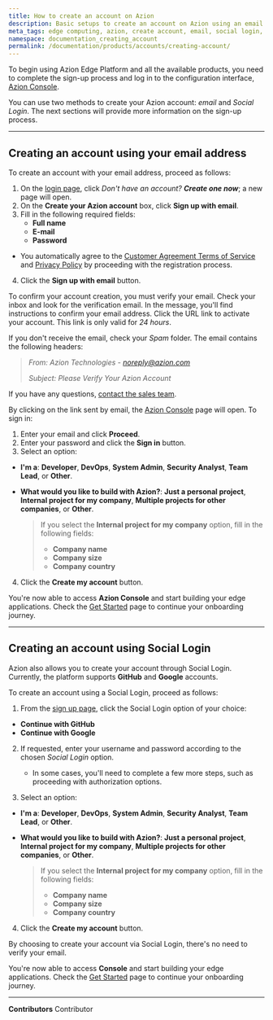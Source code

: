 ```yaml
---
title: How to create an account on Azion
description: Basic setups to create an account on Azion using an email address and through Social Login.
meta_tags: edge computing, azion, create account, email, social login, sign up
namespace: documentation_creating_account
permalink: /documentation/products/accounts/creating-account/
---
```


To begin using Azion Edge Platform and all the available products, you need to complete the sign-up process and log in to the configuration interface, [Azion Console](https://console.azion.com/).

You can use two methods to create your Azion account: *email* and *Social Login*. The next sections will provide more information on the sign-up process.

---

## Creating an account using your email address

To create an account with your email address, proceed as follows:

1. On the [login page](https://sso.azion.com/login), click *Don't have an account? **Create one now***; a new page will open.
2. On the **Create your Azion account** box, click **Sign up with email**.
3. Fill in the following required fields:
    - **Full name**
    - **E-mail**
    - **Password**

- You automatically agree to the [Customer Agreement Terms of Service](/en/documentation/agreements/customer-agreement/) and [Privacy Policy](/en/documentation/agreements/privacy-policy/) by proceeding with the registration process.

4. Click the **Sign up with email** button.

To confirm your account creation, you must verify your email. Check your inbox and look for the verification email.
In the message, you'll find instructions to confirm your email address. Click the URL link to activate your account. This link is only valid for *24 hours*.

If you don't receive the email, check your *Spam* folder. The email contains the following headers:

> *From: Azion Technologies - noreply@azion.com*
>
> *Subject: Please Verify Your Azion Account*

If you have any questions, [contact the sales team](https://www.azion.com/en/contact-sales/).

By clicking on the link sent by email, the [Azion Console](https://console.azion.com/) page will open. To sign in:

1. Enter your email and click **Proceed**.
2. Enter your password and click the **Sign in** button. 
3. Select an option:
- **I'm a**: **Developer**, **DevOps**, **System Admin**, **Security Analyst**, **Team Lead**, or **Other**.
- **What would you like to build with Azion?**: **Just a personal project**, **Internal project for my company**, **Multiple projects for other companies**, or **Other**.

    > If you select the **Internal project for my company** option, fill in the following fields:
    > - **Company name**
    > - **Company size**
    > - **Company country**

4. Click the **Create my account** button.

You're now able to access **Azion Console** and start building your edge applications. Check the [Get Started](/en/documentation/products/getting-started/) page to continue your onboarding journey.

---

## Creating an account using Social Login

Azion also allows you to create your account through Social Login. Currently, the platform supports **GitHub** and **Google** accounts.

To create an account using a Social Login, proceed as follows:

1. From the [sign up page](https://console.azion.com/signup), click the Social Login option of your choice:

- **Continue with GitHub**
- **Continue with Google**

2. If requested, enter your username and password according to the chosen *Social Login* option.

   - In some cases, you'll need to complete a few more steps, such as proceeding with authorization options.

3. Select an option:

- **I'm a**: **Developer**, **DevOps**, **System Admin**, **Security Analyst**, **Team Lead**, or **Other**.
- **What would you like to build with Azion?**: **Just a personal project**, **Internal project for my company**, **Multiple projects for other companies**, or **Other**.

    > If you select the **Internal project for my company** option, fill in the following fields:
    > - **Company name**
    > - **Company size**
    > - **Company country**

4. Click the **Create my account** button.

By choosing to create your account via Social Login, there's no need to verify your email.

You're now able to access **Console** and start building your edge applications. Check the [Get Started](/en/documentation/products/getting-started/) page to continue your onboarding journey.



---


**Contributors** <ContributorList>Contributor</ContributorList>
